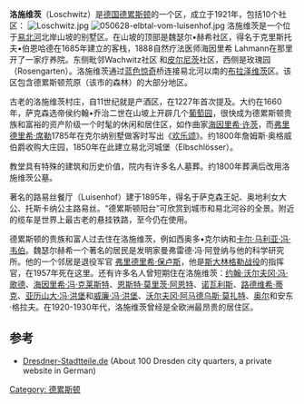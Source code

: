 {{Infobox German location
|name         =洛施维茨
|type         = 区
|City =德累斯顿
|image_photo  = Schloss Albrechtsberg Dresden.jpg
|image_caption=  
|lat_deg =51 | lat_min =3  | lat_sec =49 
|lon_deg =13  | lon_min =49  | lon_sec =18 
|image_plan   =Dresden Ortsamt loschwitz.png
|plantext     =位置 
|state        =萨克森
|area         = 68.83
|population   =19272
|population_as_of = 2008-12-31
|area_code    = 0351
|licence      = DD
}}
'''洛施维茨'''（Loschwitz）是[[德国|德国]][[德累斯顿|德累斯顿]]的一个区，成立于1921年，包括10个社区：
[[Image:Loschwitz.jpg|thumb]]
[[Image:050628-elbtal-vom-luisenhof.jpg|thumb]]
洛施维茨是一个位于[[易北河|易北河]]北岸山坡的别墅区。在山坡的顶部是魏瑟尔•赫希社区，得名于克里斯托夫•伯恩哈德在1685年建立的客栈，1888自然疗法医师海因里希 Lahmann在那里开了一家疗养院。东侧毗邻Wachwitz社区 和[[皮尔尼茨|皮尔尼茨]]社区，西侧是玫瑰园（Rosengarten）。洛施维茨通过[[蓝色惊奇|蓝色惊奇]]桥连接易北河以南的[[布拉泽维茨|布拉泽维茨]]区。该区包含德累斯顿荒原（该市的森林）的大部分地区。

古老的洛施维茨村庄，自11世纪就是产酒区，在1227年首次提及。大约在1660年，萨克森选帝侯约翰•乔治二世在山坡上开辟几个[[葡萄园|葡萄园]]，很快成为德累斯顿贵族和富裕的资产阶级一个时髦的休闲和居住区，如作曲家[[海因里希·许茨|海因里希·许茨]]，而[[弗里德里希·席勒|弗里德里希·席勒]]1785年在克尔纳别墅做客时写出《[[欢乐颂|欢乐颂]]》。约1800年詹姆斯·奥格威伯爵收购大庄园，1850年在此建立易北河城堡（Elbschlösser）。

教堂具有特殊的建筑和历史价值，院内有许多名人墓葬。约1800年葬满后改用洛施维茨公墓。

著名的路易丝餐厅（Luisenhof）建于1895年，得名于萨克森王妃、奥地利女大公、托斯卡纳公主路易丝。“德累斯顿阳台”可欣赏到城市和易北河谷的全景。附近的缆车是世界上最古老的悬挂铁路，至今仍在使用。

德累斯顿的贵族和富人过去住在洛施维茨，例如西奥多•克尔纳和[[卡尔·马利亚·冯·韦伯|卡尔·马利亚·冯·韦伯]]。魏瑟尔赫希一个著名的居民是发明家曼弗雷德·冯·阿登纳与他的科学研究所。他的一个邻居是退役军官 [[弗里德里希·保卢斯|弗里德里希·保卢斯]]，他是[[斯大林格勒战役|斯大林格勒战役]]的指挥官，在1957年死在这里。还有许多名人曾短期住在洛施维茨：[[约翰·沃尔夫冈·冯·歌德|约翰·沃尔夫冈·冯·歌德]]、[[海因里希·冯·克莱斯特|海因里希·冯·克莱斯特]]、[[恩斯特·莫里茨·阿恩特|恩斯特·莫里茨·阿恩特]]、[[诺瓦利斯|诺瓦利斯]]、[[路德维希·蒂克|路德维希·蒂克]]、[[亚历山大·冯·洪堡|亚历山大·冯·洪堡]]和[[威廉·冯·洪堡|威廉·冯·洪堡]]、[[沃尔夫冈·阿马德乌斯·莫扎特|沃尔夫冈·阿马德乌斯·莫扎特]]、[[奥尔|奥尔]]和安东·格拉夫。在1920-1930年代，洛施维茨曾经是全欧洲最昂贵的居住区。

==参考==
* [http://www.dresdner-stadtteile.de Dresdner-Stadtteile.de] {{Wayback|url=http://www.dresdner-stadtteile.de/ |date=20201029010839 }} (About 100 Dresden city quarters, a private website in German)
 [[Category:_德累斯顿|Category: 德累斯顿]]